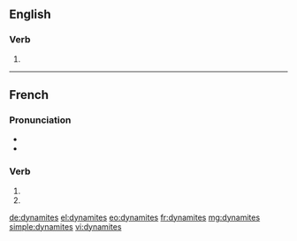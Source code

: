 {{also|dynamités}}
==English==

===Verb===
{{head|en|verb form}}

# {{en-third-person singular of|dynamite}}

----

==French==

===Pronunciation===
* {{audio|Fr-Paris--dynamites (des).ogg|Audio (Paris)|lang=fr}}
* {{homophones|lang=fr|dynamite|dynamitent}}

===Verb===
{{fr-verb-form}}

# {{inflection of|dynamiter||2|s|pres|ind|lang=fr}}
# {{inflection of|dynamiter||2|s|pres|sub|lang=fr}}

[[de:dynamites]]
[[el:dynamites]]
[[eo:dynamites]]
[[fr:dynamites]]
[[mg:dynamites]]
[[simple:dynamites]]
[[vi:dynamites]]